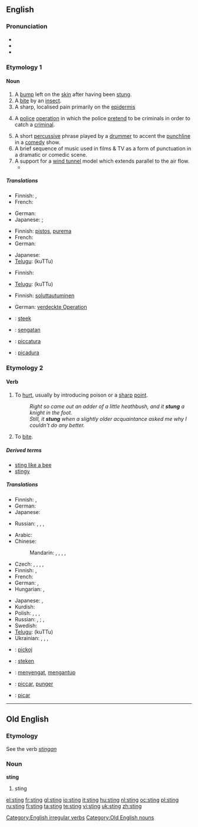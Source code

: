 {{wikipedia|dab=sting}}
==English==

===Pronunciation===
* {{IPA|/'stɪŋ/}}
* {{audio|en-us-sting.ogg|Audio (US)}}
* {{rhymes|ɪŋ}}

===Etymology 1===
{{etyl|ang}} {{term|sting||lang=ang}}

====Noun====
{{en-noun}}

# A [[bump]] left on the [[skin]] after having been [[stung]].
# A [[bite]] by an [[insect]].
# A sharp, localised pain primarily on the [[epidermis]]
# {{law enforcement}} A [[police]] [[operation]] in which the police [[pretend]] to be criminals in order to catch a [[criminal]].
# A short [[percussive]] phrase played by a [[drummer]] to accent the [[punchline]] in a [[comedy]] show.
# A  brief sequence of music used in films & TV as a form of punctuation in a dramatic or comedic scene.
# A support for a [[wind tunnel]] model which extends parallel to the air flow.
#* {{quote-book|title=Fixed and Flapping Wing Aerodynamics for Micro Air Vehicle Applications|pag=118|author=T. J. Mueller|year=2001|passage=The balance is mounted externally on top of the wind tunnel test section. A '''sting''' connects the balance to the model.}}

=====Translations=====
{{trans-top|bump on skin after having been stung}}
* Finnish: {{t+|fi|paukama}}, {{t+|fi|patti}}
* French: {{t+|fr|piqûre}}
{{trans-mid}}
* German: {{t+|de|Stich|m}}
* Japanese: {{qualifier|general}} {{t|ja|刺し傷|tr=sashi-kizu|sc=Jpan}}; {{qualifier|formal}} {{t|ja|刺傷|tr=shishō|sc=Jpan}}
{{trans-bottom}}

{{trans-top|bite by an insect}}
* Finnish: [[pistos]], [[purema]]
* French: {{t+|fr|piqûre}}
* German: {{t-|de|Insektenbiss|m}}
{{trans-mid}}
* Japanese: {{t|ja|虫さされ|tr=mushi-sasare|sc=Jpan}}
* [[Telugu]]: {{t|te|కుట్టు|sc=Telu}} (kuTTu)
{{trans-bottom}}

{{trans-top|sharp, localised pain in epidermis}}
* Finnish: {{t-|fi|pisto}}
{{trans-mid}}
* [[Telugu]]: {{t|te|కుట్టు|sc=Telu}} (kuTTu)
{{trans-bottom}}

{{trans-top|police operation}}
* Finnish: [[soluttautua|soluttautuminen]]
{{trans-mid}}
* German: [[verdeckte Operation]] {{f}}
{{trans-bottom}}

{{checktrans-top}}
<!--Remove this section once all of the translations below have been moved into the tables above.-->
* {{ttbc|Dutch}}: [[steek]]
* {{ttbc|Indonesian}}: [[sengat|sengatan]]
* {{ttbc|Interlingua}}: [[piccatura]]
* {{ttbc|Spanish}}: [[picadura]]
{{checktrans-bottom}}

===Etymology 2===
{{etyl|ang|en}} {{term|stingan||lang=ang}}

====Verb====
{{en-verb|stings|stinging|'''[[stang]]''' or '''[[stung]]'''|stung}}

# {{transitive}} To [[hurt]], usually by introducing poison or a [[sharp]] [[point]].
#: ''Right so came out an adder of a little heathbush, and it '''stung''' a knight in the foot.''
#: ''Still, it '''stung''' when a slightly older acquaintance asked me why I couldn't do any better.''
# {{transitive|of an insect}} To [[bite]].

=====Derived terms=====
* [[sting like a bee]]
* [[stingy]]

=====Translations=====
{{trans-top|to hurt}}
* Finnish: {{t+|fi|pistää}}, {{t+|fi|purra}}
* German: {{t|de|stechen}}
* Japanese: {{t-|ja|刺す|tr=sasu|sc=Jpan}}
{{trans-mid}}
* Russian: {{qualifier|transitive}} {{t|ru|причинять боль|tr=pričinját' bol'|sc=Cyrl}},  {{qualifier|intransitive}} {{t|ru|чувствовать боль|tr=čúvstvovat' bol'|sc=Cyrl}},  {{qualifier|intransitive}} {{t|ru|испытывать боль|tr=ispýtyvat' bol'|sc=Cyrl}},  {{qualifier|intransitive}} {{t|ru|болеть|tr=bolét'|sc=Cyrl}}
{{trans-bottom}}

{{trans-top|of an insect: to bite}}
* Arabic: {{t|ar|لسع|tr=lása`a|sc=Arab}}
* Chinese:
*: Mandarin: {{t|zh|蜇|tr=zhē|sc=Hani}},  {{t|zh|叮|tr=dīng|sc=Hani}},  {{t|zh|螫|tr=shì|sc=Hani}},  {{t|zh|刺|tr=cì|sc=Hani}},  {{t|zh|刺痛|tr=cìtòng|sc=Hani}}
* Czech: {{t|cs|bodnout}},  {{t|cs|bodnutí}}, {{t|cs|píchat}},  {{t|cs|píchnutí}},  {{t|cs|píchnout}}
* Finnish: {{t+|fi|pistää}}, {{t+|fi|purra}}
* French: {{t|fr|piquer}}
* German: {{t|de|stechen}},  {{t|de|beißen}}
* Hungarian: {{t+|hu|szúr}}, {{t|hu|csíp}}
{{trans-mid}}
* Japanese: {{t+|ja|食う|tr=くう, kuu|sc=Jpan}},  {{t|ja|刺す|tr=さす, sasu|sc=Jpan}}
* Kurdish: {{ku-Arab|[[پێوه‌دان]]}}
* Polish: {{t|pl|żądlić}},  {{qualifier|perfective}} {{t|pl|użądlić}},  {{t|pl|kąsać}},  {{qualifier|perfective}} {{t|pl|ukąsić}}
* Russian: {{qualifier|imperfective}} {{t|ru|жалить|tr=žálit'|sc=Cyrl}},  {{qualifier|perfective}} {{t|ru|ужалить|tr=užálit'|sc=Cyrl}};  {{qualifier|imperfective}} {{t|ru|кусать|tr=kusát'|sc=Cyrl}},  {{qualifier|perfective}} {{t|ru|укусить|tr=ukusít'|sc=Cyrl}}
* Swedish: {{t|sv|stinga}}
* [[Telugu]]: {{t|te|కుట్టు|sc=Telu}} (kuTTu)
* Ukrainian: {{t|uk|жалити|tr=žályty|sc=Cyrl}},  {{qualifier|perfective}} {{t|uk|ужалити|tr=užályty|sc=Cyrl}},  {{t|uk|кусати|tr=kusáty|sc=Cyrl}},  {{qualifier|perfective}} {{t|uk|укусити|tr=ukusýty|sc=Cyrl}}
{{trans-bottom}}

{{checktrans-top}}
* {{ttbc|Albanian}}: [[pickoj]]
* {{ttbc|Dutch}}: [[steken]]
{{checktrans-mid}}
* {{ttbc|Indonesian}}: [[sengat|menyengat]], [[antup|mengantup]]
* {{ttbc|Interlingua}}: [[piccar]], [[punger]]
* {{ttbc|Spanish}}: [[picar]]
{{checktrans-bottom}}

[[Category:English irregular verbs]]

----

==Old English==

===Etymology===
See the verb ''[[stingan]]''

===Noun===
'''sting'''

# sting

[[Category:Old English nouns]]

[[el:sting]]
[[fr:sting]]
[[gl:sting]]
[[io:sting]]
[[it:sting]]
[[hu:sting]]
[[nl:sting]]
[[oc:sting]]
[[pl:sting]]
[[ru:sting]]
[[fi:sting]]
[[ta:sting]]
[[te:sting]]
[[vi:sting]]
[[uk:sting]]
[[zh:sting]]